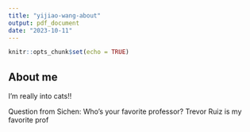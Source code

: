 ```yaml
---
title: "yijiao-wang-about"
output: pdf_document
date: "2023-10-11"
---
```


```r
knitr::opts_chunk$set(echo = TRUE)
```

## About me 
I'm really into cats!!

Question from Sichen:
Who's your favorite professor? Trevor Ruiz is my favorite prof
